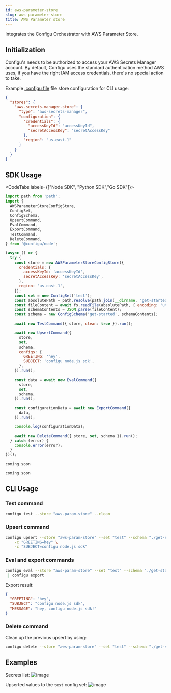 ```yaml
---
id: aws-parameter-store
slug: aws-parameter-store
title: AWS Parameter store
---
```


Integrates the Configu Orchestrator with AWS Parameter Store.

## Initialization

Configu's needs to be authorized to access your AWS Secrets Manager account. By default, Configu uses the standard authentication method AWS uses, if you have the right IAM access credentials, there's no special action to take.

Example [.configu file](../cli-config) file store configuration for CLI usage:

```json
{
  "stores": {
    "aws-secrets-manager-store": {
      "type": "aws-secrets-manager",
      "configuration": {
        "credentials": {
          "accessKeyId": "accessKeyId",
          "secretAccessKey": "secretAccessKey"
        },
        "region": "us-east-1"
      }
    }
  }
}
```

## SDK Usage

<CodeTabs labels={["Node SDK", "Python SDK","Go SDK"]}>

```js
import path from 'path';
import {
  AWSParameterStoreConfigStore,
  ConfigSet,
  ConfigSchema,
  UpsertCommand,
  EvalCommand,
  ExportCommand,
  TestCommand,
  DeleteCommand,
} from '@configu/node';

(async () => {
  try {
    const store = new AWSParameterStoreConfigStore({
      credentials: {
        accessKeyId: 'accessKeyId',
        secretAccessKey: 'secretAccessKey',
      },
      region: 'us-east-1',
    });
    const set = new ConfigSet('test');
    const absolutePath = path.resolve(path.join(__dirname, 'get-started.cfgu.json'));
    const fileContent = await fs.readFile(absolutePath, { encoding: 'utf8' });
    const schemaContents = JSON.parse(fileContent);
    const schema = new ConfigSchema('get-started', schemaContents);

    await new TestCommand({ store, clean: true }).run();

    await new UpsertCommand({
      store,
      set,
      schema,
      configs: {
        GREETING: 'hey',
        SUBJECT: 'configu node.js sdk',
      },
    }).run();

    const data = await new EvalCommand({
      store,
      set,
      schema,
    }).run();

    const configurationData = await new ExportCommand({
      data,
    }).run();

    console.log(configurationData);

    await new DeleteCommand({ store, set, schema }).run();
  } catch (error) {
    console.error(error);
  }
})();
```

```python
coming soon
```

```GO
coming soon
```

</CodeTabs>

## CLI Usage

### Test command

```bash
configu test --store "aws-param-store" --clean
```

### Upsert command

```bash
configu upsert --store "aws-param-store" --set "test" --schema "./get-started.cfgu.json" \
    -c "GREETING=hey" \
    -c "SUBJECT=configu node.js sdk"
```

### Eval and export commands

```bash
configu eval --store "aws-param-store" --set "test" --schema "./get-started.cfgu.json" \
 | configu export
```

Export result:

```json
{
  "GREETING": "hey",
  "SUBJECT": "configu node.js sdk",
  "MESSAGE": "hey, configu node.js sdk!"
}
```

### Delete command

Clean up the previous upsert by using:

```bash
configu delete --store "aws-param-store" --set "test" --schema "./get-started.cfgu.json"
```

## Examples

Secrets list:
![image](./img/aws-parameter-store-upsert-result.png)

Upserted values to the `test` config set:
![image](./img/aws-parameter-store-param-list.png)
